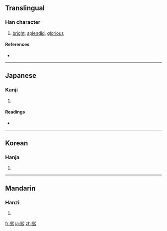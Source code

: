 {{also|熙|煕}}
==Translingual==

===Han character===
{{Han char|rn=86|rad=火|as=10|sn=14|four=|canj=竹山火 (HUF)}}

# [[bright]], [[splendid]], [[glorious]]

====References====
* {{Han ref|kx=0679.080|dkj=19292|dj=1090.030|hdz=32226.090|uh=7188|ud=29064}}

----

==Japanese==

===Kanji===
{{ja-kanji|grade=|rs=火10}}

# {{defn|Japanese|sort=火10}}

====Readings====
* {{ja-readings|on=[[き]] (ki)|kun=[[ひかる]] (hikaru), [[ひろい]] (hiroi), [[よろこぶ]] (yorokobu)}}

----

==Korean==

===Hanja===
{{ko-hanja|hangeul=희|eumhun=|rv=hui|mr=hŭi|y=huy}}

# {{defn|Korean|sort=火10}}

----

==Mandarin==

===Hanzi===
{{cmn-hanzi|pin=[[xī]] ([[xi1]])|wg=hsi<sup>1</sup>}}

# {{defn|Mandarin|sort=火10}}

[[fr:熈]]
[[ja:熈]]
[[zh:熈]]